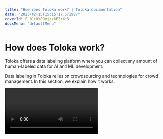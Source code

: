 ```yaml
---
title: "How does Toloka work? | Toloka documentation"
date: "2023-02-15T15:15:17.571987"
coverId: F_bIcOYF9yjrxkPZrXc3
docsMenu: "defaultMenu"
---
```



# How does Toloka work?

Toloka offers a data labeling platform where you can collect any amount of human-labeled data for AI and ML development.

Data labeling in Toloka relies on crowdsourcing and technologies for crowd management. In this section, we explain how it works.

<Video isFrame={true} src="https://www.youtube.com/embed/7RgoTib83EI" />

## What is crowdsourcing?

Crowdsourcing is the practice of obtaining information or services from a large dispersed group of people. These people perform micro tasks, and their collective work provides valuable input. For example, they can classify images into categories, and the resulting data can be used later to improve search relevance or recommendation systems.

<Image width="430px" withBackground imageId="1675426577278" alt="Task example" />

Usually, there are three parties involved in crowdsourcing: requesters, crowd contributors or annotators, and a platform that brings them together.

Requesters are individuals or companies that use the crowdsourcing platform to collect or label data. For example, they might post tasks to moderate comments, transcribe audio recordings, find road signs on images, or collect photos of local businesses.

Annotators (in Toloka, we call them Tolokers) are people from around the world who get paid for completing these tasks. These people are usually referred to as “the crowd”, which is where the word crowdsourcing comes from.

Toloka provides an open platform where requesters and the crowd can interact.

## Toloka workflow

The data labeling workflow in Toloka looks like this:

<img src="https://tlkfrontprod.azureedge.net/portal-production/static/uploaded/images/1675425182261/1675425182261_original_svg.svg" alt="Toloka workflow" />

1. First, you register in Toloka as a requester.

1. Then you create a project for data labeling. The project involves a specific task, like classifying images by category.

1. In the project, you explain what you want Tolokers to do. You set up the task interface (in our example, you assign categories to buttons for labeling images), and write detailed instructions.

1. For every set of data you want to label (in our example, this might be a batch of photos with traffic signs), you create a task pool. A project can have any number of pools.

1. You upload your data to a pool and launch the labeling.

1. Tolokers access their own Toloka interface, pick the tasks they want to do, and get paid for completed tasks.

1. After Tolokers complete all the tasks in a pool, you download the labeled data. You can process the data using aggregation or verification, or use it as is

No matter what type of data you intend to collect as a requester, you always need to create three main entities: a [project](#project), a [pool](#pool), and [tasks](#task).

<img src="https://tlkfrontprod.azureedge.net/portal-production/static/uploaded/images/1675425181143/1675425181143_original_svg.svg" alt="Toloka three main entities" />

## Project `{#project}`

A project in Toloka represents a specific data labeling goal. This could be to moderate comments, to classify images, to transcribe audio recordings, or something else.

All tasks in a project share the same interface and instructions for Tolokers. You can upload new sets of tasks whenever you need to.

To learn about projects and settings, see [Project](/docs/guide/project).

## Pool `{#pool}`

A pool represents a set of data to label in a project. You can use the pool settings to select Tolokers, set the price for tasks, and add various quality control rules.

Having multiple pools in the same project is useful because you can reuse the same project settings when you need more data labeled, and tweak the settings for each pool as needed.

To learn about pools and their settings, see [Pool](/docs/guide/pool-main).

## Task `{#task}`

A task is created for a single data unit that requires labeling, like a photo to classify, or a comment to review.

In Toloka, there are three types of tasks: general, training, and control tasks. General tasks are the tasks with the actual data you want to get labeled. Training tasks have predefined answers and hints for Tolokers, which help them learn how to do the task correctly. Control tasks have predefined answers, used to check whether Tolokers answer correctly. You need to create training tasks and control tasks using actual data so that they are relevant to your project.

You upload task data to Toloka in a file. Toloka currently supports XLSX, TSV, and JSON file formats for uploading task data.

To learn about tasks, supported task files, and their structure, see [Task](/docs/guide/pool_csv).

## Task suite `{#tasks-page}`

A task suite is a group of several tasks given to a Toloker to submit all at once. For example, you can show four images on the same page.

To learn about task suites and how to use them, see [Task suite](/docs/guide/distribute-tasks-by-pages).

## What does it look like for Tolokers? `{#appearance}`
Tolokers have their own version of the platform with a browser interface and a mobile app. They see a list of tasks they can choose from. Your tasks become available to Tolokers when you launch a pool.

Note that Tolokers don't know the difference between projects, pools, tasks, or task suites — and they don't need to. They usually refer to all of it as “tasks”.

To learn more, see [How Tolokers see pools](/docs/guide/pool-main).

## Toloka API and SDK `{#api}`

If you need to post similar tasks on a regular basis, you can automate working with Toloka by using the [Toloka API](https://toloka.ai/docs/api/api-reference/) and [Python SDK](/docs/toloka-kit/python-sdk).

The Toloka API has some features that are not yet available in the web interface. For example, you can use the API to specify overlap for individual tasks and add multiple correct responses to control tasks.

You can use the Python SDK to integrate the Toloka API into applications written in Python. It already contains all the API classes and methods and there's no need to write new functions for them.

## See also `{#see-also}`

- [Crowdsourcing concepts](https://toloka.ai/knowledgebase/crowdsourcing-concepts/)
- [What tasks can't be placed in Toloka?](/docs/guide/unwanted)
- [Common mistakes made by requesters](/docs/guide/frequent-customer-errors)
- [Where to store media files](/docs/guide/cloud-storage)

## Troubleshooting `{#troubleshooting}`

<FaqTaskSuitable/>

<FaqStartNewProject/>

<Button view="defaultInverse" size="l" type="link" url="/docs/guide/troubleshooting/support?form-source=guide-overview">Contact support</Button>
